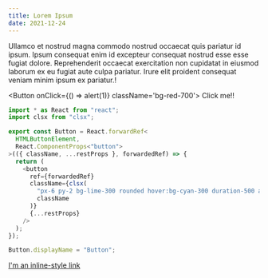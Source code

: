 ```yaml
---
title: Lorem Ipsum
date: 2021-12-24
---
```


Ullamco et nostrud magna commodo nostrud occaecat quis pariatur id ipsum. Ipsum consequat enim id
excepteur consequat nostrud esse esse fugiat dolore. Reprehenderit occaecat exercitation non
cupidatat in eiusmod laborum ex eu fugiat aute culpa pariatur. Irure elit proident consequat veniam
minim ipsum ex pariatur.!

<Button onClick={() => alert(1)} className='bg-red-700'>
  Click me!!
</Button>

```js
import * as React from "react";
import clsx from "clsx";

export const Button = React.forwardRef<
  HTMLButtonElement,
  React.ComponentProps<"button">
>(({ className, ...restProps }, forwardedRef) => {
  return (
    <button
      ref={forwardedRef}
      className={clsx(
        "px-6 py-2 bg-lime-300 rounded hover:bg-cyan-300 duration-500 active:scale-90 active:bg-fuchsia-300",
        className
      )}
      {...restProps}
    />
  );
});

Button.displayName = "Button";
```

[I'm an inline-style link](https://www.google.com)
